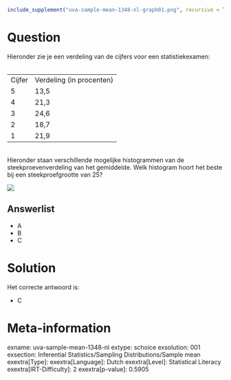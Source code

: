 ```r
include_supplement("uva-sample-mean-1348-nl-graph01.png", recursive = TRUE)
```

Question
========

Hieronder zie je een verdeling van de cijfers voor een
statistiekexamen:\
\

  -------- --------------------------
  Cijfer   Verdeling (in procenten)
  5        13,5
  4        21,3
  3        24,6
  2        18,7
  1        21,9
  -------- --------------------------

\
Hieronder staan verschillende mogelijke histogrammen van de
steekproevenverdeling van het gemiddelde. Welk histogram hoort het beste
bij een steekproefgrootte van 25?\

![](uva-sample-mean-1348-nl-graph01.png)

Answerlist
----------

* A
* B
* C

Solution
========

Het correcte antwoord is: 

* C

Meta-information
================
exname: uva-sample-mean-1348-nl
extype: schoice
exsolution: 001
exsection: Inferential Statistics/Sampling Distributions/Sample mean
exextra[Type]: 
exextra[Language]: Dutch
exextra[Level]: Statistical Literacy
exextra[IRT-Difficulty]: 2
exextra[p-value]: 0.5905
